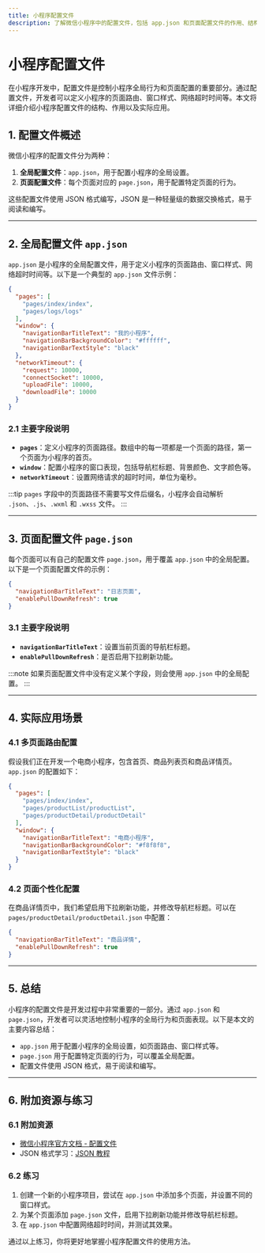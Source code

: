 ```yaml
---
title: 小程序配置文件
description: 了解微信小程序中的配置文件，包括 app.json 和页面配置文件的作用、结构及其实际应用。
---
```


# 小程序配置文件

在小程序开发中，配置文件是控制小程序全局行为和页面配置的重要部分。通过配置文件，开发者可以定义小程序的页面路由、窗口样式、网络超时时间等。本文将详细介绍小程序配置文件的结构、作用以及实际应用。

## 1. 配置文件概述

微信小程序的配置文件分为两种：
1. **全局配置文件**：`app.json`，用于配置小程序的全局设置。
2. **页面配置文件**：每个页面对应的 `page.json`，用于配置特定页面的行为。

这些配置文件使用 JSON 格式编写，JSON 是一种轻量级的数据交换格式，易于阅读和编写。

---

## 2. 全局配置文件 `app.json`

`app.json` 是小程序的全局配置文件，用于定义小程序的页面路由、窗口样式、网络超时时间等。以下是一个典型的 `app.json` 文件示例：

```json
{
  "pages": [
    "pages/index/index",
    "pages/logs/logs"
  ],
  "window": {
    "navigationBarTitleText": "我的小程序",
    "navigationBarBackgroundColor": "#ffffff",
    "navigationBarTextStyle": "black"
  },
  "networkTimeout": {
    "request": 10000,
    "connectSocket": 10000,
    "uploadFile": 10000,
    "downloadFile": 10000
  }
}
```

### 2.1 主要字段说明

- **`pages`**：定义小程序的页面路径。数组中的每一项都是一个页面的路径，第一个页面为小程序的首页。
- **`window`**：配置小程序的窗口表现，包括导航栏标题、背景颜色、文字颜色等。
- **`networkTimeout`**：设置网络请求的超时时间，单位为毫秒。

:::tip
`pages` 字段中的页面路径不需要写文件后缀名，小程序会自动解析 `.json`、`.js`、`.wxml` 和 `.wxss` 文件。
:::

---

## 3. 页面配置文件 `page.json`

每个页面可以有自己的配置文件 `page.json`，用于覆盖 `app.json` 中的全局配置。以下是一个页面配置文件的示例：

```json
{
  "navigationBarTitleText": "日志页面",
  "enablePullDownRefresh": true
}
```

### 3.1 主要字段说明

- **`navigationBarTitleText`**：设置当前页面的导航栏标题。
- **`enablePullDownRefresh`**：是否启用下拉刷新功能。

:::note
如果页面配置文件中没有定义某个字段，则会使用 `app.json` 中的全局配置。
:::

---

## 4. 实际应用场景

### 4.1 多页面路由配置

假设我们正在开发一个电商小程序，包含首页、商品列表页和商品详情页。`app.json` 的配置如下：

```json
{
  "pages": [
    "pages/index/index",
    "pages/productList/productList",
    "pages/productDetail/productDetail"
  ],
  "window": {
    "navigationBarTitleText": "电商小程序",
    "navigationBarBackgroundColor": "#f8f8f8",
    "navigationBarTextStyle": "black"
  }
}
```

### 4.2 页面个性化配置

在商品详情页中，我们希望启用下拉刷新功能，并修改导航栏标题。可以在 `pages/productDetail/productDetail.json` 中配置：

```json
{
  "navigationBarTitleText": "商品详情",
  "enablePullDownRefresh": true
}
```

---

## 5. 总结

小程序的配置文件是开发过程中非常重要的一部分。通过 `app.json` 和 `page.json`，开发者可以灵活地控制小程序的全局行为和页面表现。以下是本文的主要内容总结：
- `app.json` 用于配置小程序的全局设置，如页面路由、窗口样式等。
- `page.json` 用于配置特定页面的行为，可以覆盖全局配置。
- 配置文件使用 JSON 格式，易于阅读和编写。

---

## 6. 附加资源与练习

### 6.1 附加资源
- [微信小程序官方文档 - 配置文件](https://developers.weixin.qq.com/miniprogram/dev/framework/config.html)
- JSON 格式学习：[JSON 教程](https://www.json.org/json-zh.html)

### 6.2 练习
1. 创建一个新的小程序项目，尝试在 `app.json` 中添加多个页面，并设置不同的窗口样式。
2. 为某个页面添加 `page.json` 文件，启用下拉刷新功能并修改导航栏标题。
3. 在 `app.json` 中配置网络超时时间，并测试其效果。

通过以上练习，你将更好地掌握小程序配置文件的使用方法。